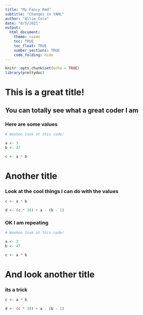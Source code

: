 ```yaml
---
title: "My Fancy Rmd"
subtitle: "Changes in YAML"
author: "Allie Cole"
date: "8/5/2021"
output: 
  html_document: 
    theme: cosmo 
    toc: TRUE 
    toc_float: TRUE 
    number_sections: TRUE 
    code_folding: hide
---
```


```r
knitr::opts_chunk$set(echo = TRUE)
library(prettydoc)
```

# This is a great title!

## You can totally see what a great coder I am 

### Here are some values 

```r
# Woohoo look at this code! 

a <- 3
b <- 47

c <- a * b 
```

# Another title 


### Look at the cool things I can do with the values 

```r
c <- a * b 

d <- (c * 38) + a - (b - 1)
```

### OK I am repeating  

```r
# Woohoo look at this code! 

a <- 3
b <- 47

c <- a * b 
```

# And look another title 

### its a trick 

```r
c <- a * b 

d <- (c * 38) + a - (b - 1)
```
